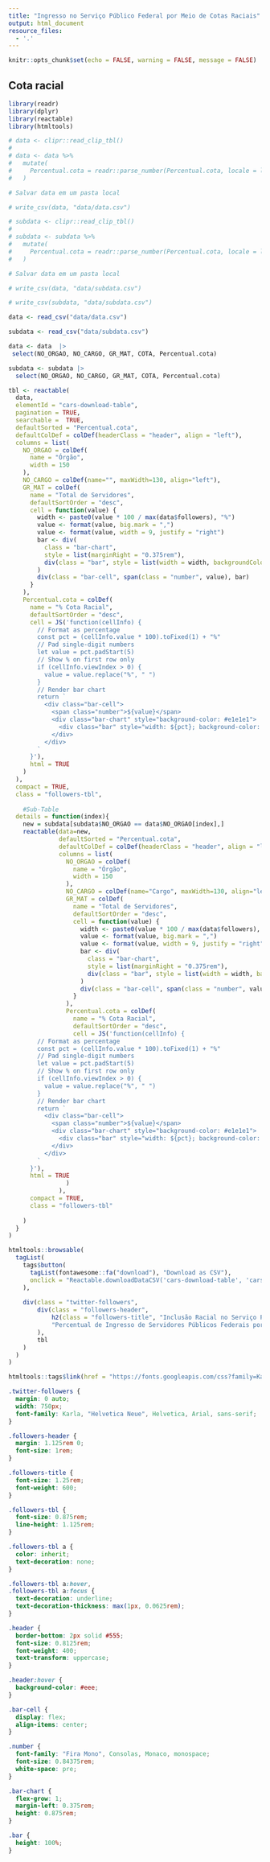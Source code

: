 ```yaml
---
title: "Ingresso no Serviço Público Federal por Meio de Cotas Raciais"
output: html_document
resource_files:
  - '.'
---
```


```r
knitr::opts_chunk$set(echo = FALSE, warning = FALSE, message = FALSE)
```

## Cota racial

```r
library(readr)
library(dplyr)
library(reactable)
library(htmltools)

# data <- clipr::read_clip_tbl()
# 
# data <- data %>%
#   mutate(
#     Percentual.cota = readr::parse_number(Percentual.cota, locale = locale(decimal_mark = ","))
#   )

# Salvar data em um pasta local

# write_csv(data, "data/data.csv")

# subdata <- clipr::read_clip_tbl()
# 
# subdata <- subdata %>%
#   mutate(
#     Percentual.cota = readr::parse_number(Percentual.cota, locale = locale(decimal_mark = ","))
#   )

# Salvar data em um pasta local

# write_csv(data, "data/subdata.csv")

# write_csv(subdata, "data/subdata.csv")

data <- read_csv("data/data.csv") 

subdata <- read_csv("data/subdata.csv")

data <- data  |> 
 select(NO_ORGAO, NO_CARGO, GR_MAT, COTA, Percentual.cota)  

subdata <- subdata |> 
  select(NO_ORGAO, NO_CARGO, GR_MAT, COTA, Percentual.cota)

tbl <- reactable(
  data,
  elementId = "cars-download-table",
  pagination = TRUE,
  searchable =  TRUE,
  defaultSorted = "Percentual.cota",
  defaultColDef = colDef(headerClass = "header", align = "left"),
  columns = list(
    NO_ORGAO = colDef(
      name = "Órgão",
      width = 150
    ),
    NO_CARGO = colDef(name="", maxWidth=130, align="left"),
    GR_MAT = colDef(
      name = "Total de Servidores",
      defaultSortOrder = "desc",
      cell = function(value) {
        width <- paste0(value * 100 / max(data$followers), "%")
        value <- format(value, big.mark = ",")
        value <- format(value, width = 9, justify = "right")
        bar <- div(
          class = "bar-chart",
          style = list(marginRight = "0.375rem"),
          div(class = "bar", style = list(width = width, backgroundColor = "#3fc1c9"))
        )
        div(class = "bar-cell", span(class = "number", value), bar)
      }
    ),
    Percentual.cota = colDef(
      name = "% Cota Racial",
      defaultSortOrder = "desc",
      cell = JS('function(cellInfo) {
        // Format as percentage
        const pct = (cellInfo.value * 100).toFixed(1) + "%"
        // Pad single-digit numbers
        let value = pct.padStart(5)
        // Show % on first row only
        if (cellInfo.viewIndex > 0) {
          value = value.replace("%", " ")
        }
        // Render bar chart
        return `
          <div class="bar-cell">
            <span class="number">${value}</span>
            <div class="bar-chart" style="background-color: #e1e1e1">
              <div class="bar" style="width: ${pct}; background-color: #fc5185"></div>
            </div>
          </div>
        `
      }'),
      html = TRUE
    )
  ),
  compact = TRUE,
  class = "followers-tbl",
  
    #Sub-Table
  details = function(index){
    new = subdata[subdata$NO_ORGAO == data$NO_ORGAO[index],]
    reactable(data=new,
              defaultSorted = "Percentual.cota",
              defaultColDef = colDef(headerClass = "header", align = "left"),
              columns = list(
                NO_ORGAO = colDef(
                  name = "Órgão",
                  width = 150
                ),
                NO_CARGO = colDef(name="Cargo", maxWidth=130, align="left"),
                GR_MAT = colDef(
                  name = "Total de Servidores",
                  defaultSortOrder = "desc",
                  cell = function(value) {
                    width <- paste0(value * 100 / max(data$followers), "%")
                    value <- format(value, big.mark = ",")
                    value <- format(value, width = 9, justify = "right")
                    bar <- div(
                      class = "bar-chart",
                      style = list(marginRight = "0.375rem"),
                      div(class = "bar", style = list(width = width, backgroundColor = "#3fc1c9"))
                    )
                    div(class = "bar-cell", span(class = "number", value), bar)
                  }
                ),
                Percentual.cota = colDef(
                  name = "% Cota Racial",
                  defaultSortOrder = "desc",
                  cell = JS('function(cellInfo) {
        // Format as percentage
        const pct = (cellInfo.value * 100).toFixed(1) + "%"
        // Pad single-digit numbers
        let value = pct.padStart(5)
        // Show % on first row only
        if (cellInfo.viewIndex > 0) {
          value = value.replace("%", " ")
        }
        // Render bar chart
        return `
          <div class="bar-cell">
            <span class="number">${value}</span>
            <div class="bar-chart" style="background-color: #e1e1e1">
              <div class="bar" style="width: ${pct}; background-color: #fc5185"></div>
            </div>
          </div>
        `
      }'),
      html = TRUE
                )
              ),
      compact = TRUE,
      class = "followers-tbl"
      
    )
  }
)

htmltools::browsable(
  tagList(
    tags$button(
      tagList(fontawesome::fa("download"), "Download as CSV"),
      onclick = "Reactable.downloadDataCSV('cars-download-table', 'cars.csv')"
    ),
    
    div(class = "twitter-followers",
        div(class = "followers-header",
            h2(class = "followers-title", "Inclusão Racial no Serviço Público Federal: Análise das Cotas Raciais nos Concursos"),
            "Percentual de Ingresso de Servidores Públicos Federais por Meio de Cotas Raciais"
        ),
        tbl
    )
  )
)
```


```r
htmltools::tags$link(href = "https://fonts.googleapis.com/css?family=Karla:400,700|Fira+Mono&display=fallback", rel = "stylesheet")
```


```css
.twitter-followers {
  margin: 0 auto;
  width: 750px;
  font-family: Karla, "Helvetica Neue", Helvetica, Arial, sans-serif;
}

.followers-header {
  margin: 1.125rem 0;
  font-size: 1rem;
}

.followers-title {
  font-size: 1.25rem;
  font-weight: 600;
}

.followers-tbl {
  font-size: 0.875rem;
  line-height: 1.125rem;
}

.followers-tbl a {
  color: inherit;
  text-decoration: none;
}

.followers-tbl a:hover,
.followers-tbl a:focus {
  text-decoration: underline;
  text-decoration-thickness: max(1px, 0.0625rem);
}

.header {
  border-bottom: 2px solid #555;
  font-size: 0.8125rem;
  font-weight: 400;
  text-transform: uppercase;
}

.header:hover {
  background-color: #eee;
}

.bar-cell {
  display: flex;
  align-items: center;
}

.number {
  font-family: "Fira Mono", Consolas, Monaco, monospace;
  font-size: 0.84375rem;
  white-space: pre;
}

.bar-chart {
  flex-grow: 1;
  margin-left: 0.375rem;
  height: 0.875rem;
}

.bar {
  height: 100%;
}
```

